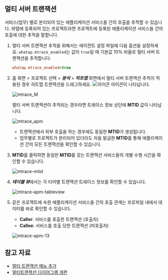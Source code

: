 ## 멀티 서버 트랜잭션 

서비스(업무) 별로 분리되어 있는 애플리케이션 서비스들 간의 호출을 추적할 수 있습니다. 와탭에 등록되어 있는 프로젝트라면 프로젝트에 등록된 애플리케이션 서비스들 간의 호출에 대한 추적을 말합니다.

1. 멀티 서버 트랜잭션 추적을 위해서는 에이전트 설정 파일에 다음 옵션을 설정하세요. `whatap.mtrace_enabled`는 값이 `true`일 때 기본값 10% 비율로 멀티 서버 트랜잭션을 추적합니다.  

    ```ini title='whatap.conf'
    whatap.mtrace_enabled=true 
    ```

1. 홈 화면 > 프로젝트 선택 > ***분석*** > ***히트맵*** 화면에서 멀티 서버 트랜잭션 추적이 적용된 경우 히트맵 트랜잭션을 드래그하세요. <!-- ***M*** --> ![아이콘](/img/ic-s-mult-transation.svg) 아이콘이 나타납니다.
    <!-- m 아이콘 확대 스크린샷 필요 -->
    ![mtrace_M](https://img.whatap.io/media/user_guide_application/dashboard/mtrace_M.png)

    멀티 서버 트랜잭션이 추적되는 경우라면 트레이스 정보 상단에 **MTID** 값이 나타납니다.

    ![mtrace_apm](/img/mtr-java-mtid.png)

    * 트랜잭션에서 외부 호출을 하는 경우에도 동일한 **MTID**가 생성됩니다.
    * 업무별로 프로젝트가 분리되어 있더라도 처음 발급한 **MTID**를 통해 애플리케이션 간의 모든 트랜잭션을 확인할 수 있습니다.

1. **MTID**를 클릭하면 동일한 **MTID**를 갖는 트랜잭션 서비스들의 개별 수행 시간을 확인할 수 있습니다.

    ![mtrace-mtid](https://img.whatap.io/media/images/Screenshot_2020-12-17_W_JAVA_DEMO_5490_-_Application_Monitoring11.png)

1. ***테이블 뷰***에서는 각 티어별 트랜잭션 트레이스 정보를 확인할 수 있습니다.

    ![mtrace-apm-tableview](https://img.whatap.io/media/images/Screenshot_2020-12-17_W_JAVA_DEMO_5490_-_Application_Monitoring12.png)

1. 같은 프로젝트에 속한 애플리케이션 서비스들 간의 호출 관계는 프로파일 내에서 데이터를 바로 확인할 수 있습니다.

    * **Caller**: 서비스를 호출한 트랜잭션 (호출자)
    * **Callee**: 서비스를 호출 당한 트랜잭션 (피호출자)

    ![mtrace-apm-13](https://img.whatap.io/media/images/Screenshot_2020-12-17_W_JAVA_DEMO_5490_-_Application_Monitoring13.png)

## 참고 자료

* [멀티 트랜잭션 메뉴 추가](https://www.whatap.io/ko/blog/85/index.html)
* [멀티트랜잭션 다이어그램 개편](https://www.whatap.io/ko/blog/72/index.html)